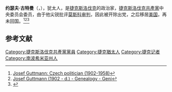 '''约瑟夫·古特曼'''（{{lang-cs|'''Josef Guttmann'''}}，{{bd|1902年|5月23日|1958年|？月？日|catIdx=J}}），犹太人，是[[捷克斯洛伐克|捷克斯洛伐克]]的政治家，[[捷克斯洛伐克共產黨|捷克斯洛伐克共產黨]]中央委员会委员，由于他尖锐批评[[莫斯科审判|莫斯科审判]]，因此被开除出党，之后移居[[美国|美国]]，再未回国。<ref>[https://peoplepill.com/people/josef-guttmann/ Josef Guttmann: Czech politician (1902-1958) ]</ref><ref>[https://www.geni.com/people/Josef-Guttmann/6000000051036738821 Josef Guttmann (1902 - d.) - Genealogy - Geni]</ref><ref>{{Cite web |url=https://www.hlidacstatu.cz/Osoba/josef-guttmann/ |title=Josef Guttmann (*1902) - Hlídač státu. |access-date=2020-09-12 |archive-date=2020-11-30 |archive-url=https://web.archive.org/web/20201130070357/https://www.hlidacstatu.cz/Osoba/josef-guttmann/ |dead-url=no }}</ref>

== 参考文献 ==
{{Reflist}}

[[Category:捷克斯洛伐克共產黨黨員|Category:捷克斯洛伐克共產黨黨員]]
[[Category:捷克猶太人|Category:捷克猶太人]]
[[Category:捷克记者|Category:捷克记者]]
[[Category:南波希米亚州人|Category:南波希米亚州人]]